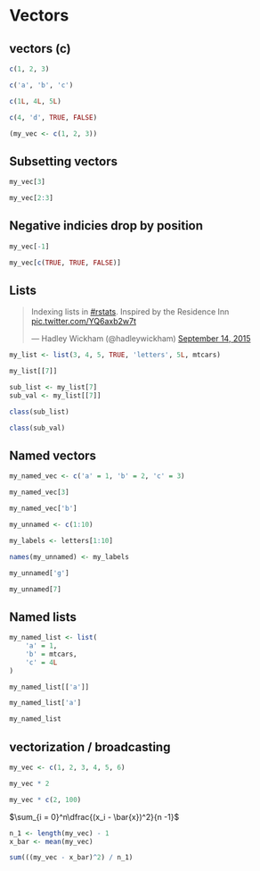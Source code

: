 # Vectors

## vectors (c)
```r
c(1, 2, 3)
```

```r
c('a', 'b', 'c')
```
 
 
```r
c(1L, 4L, 5L)
```

```r
c(4, 'd', TRUE, FALSE)
```

```r
(my_vec <- c(1, 2, 3))
```

## Subsetting vectors

```r
my_vec[3]
```

```r
my_vec[2:3]
```

## Negative indicies drop by position

```r
my_vec[-1]
```

```r
my_vec[c(TRUE, TRUE, FALSE)]
```

## Lists

<blockquote class="twitter-tweet" data-lang="en"><p lang="en" dir="ltr">Indexing lists in <a href="https://twitter.com/hashtag/rstats?src=hash&amp;ref_src=twsrc%5Etfw">#rstats</a>. Inspired by the Residence Inn <a href="http://t.co/YQ6axb2w7t">pic.twitter.com/YQ6axb2w7t</a></p>&mdash; Hadley Wickham (@hadleywickham) <a href="https://twitter.com/hadleywickham/status/643381054758363136?ref_src=twsrc%5Etfw">September 14, 2015</a></blockquote>
<script async src="https://platform.twitter.com/widgets.js" charset="utf-8"></script>


```r
my_list <- list(3, 4, 5, TRUE, 'letters', 5L, mtcars)
```

```r
my_list[[7]]
```

```r
sub_list <- my_list[7]
sub_val <- my_list[[7]]
```

```r
class(sub_list)
```

```r
class(sub_val)
```


## Named vectors

```r
my_named_vec <- c('a' = 1, 'b' = 2, 'c' = 3)
```

```r
my_named_vec[3]
```

```r
my_named_vec['b']
```

```r
my_unnamed <- c(1:10)
```

```r
my_labels <- letters[1:10]
```

```r
names(my_unnamed) <- my_labels
```

```r
my_unnamed['g']
```

```r
my_unnamed[7]
```

## Named lists

```r
my_named_list <- list(
    'a' = 1,
    'b' = mtcars,
    'c' = 4L
)
```
```r
my_named_list[['a']]
```

```r
my_named_list['a']
```


```r
my_named_list
```

## vectorization / broadcasting

```r
my_vec <- c(1, 2, 3, 4, 5, 6)
```


```r
my_vec * 2
```


```r
my_vec * c(2, 100)
```

$\sum_{i = 0}^n\dfrac{(x_i - \bar{x})^2}{n -1}$

```r
n_1 <- length(my_vec) - 1
x_bar <- mean(my_vec)
```

```r
sum(((my_vec - x_bar)^2) / n_1)
```
